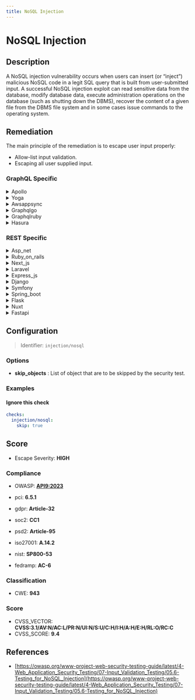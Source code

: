 ```yaml
---
title: NoSQL Injection
---
```


# NoSQL Injection

## Description

A NoSQL injection vulnerability occurs when users can insert (or “inject”) malicious NoSQL code in a legit SQL query that is built from user-submitted input.
A successful NoSQL injection exploit can read sensitive data from the database, modify database data, execute administration operations on the database (such as shutting down the DBMS), recover the content of a given file from the DBMS file system and in some cases issue commands to the operating system.


## Remediation

The main principle of the remediation is to escape user input properly:
- Allow-list input validation.
- Escaping all user supplied input.



### GraphQL Specific

<details>
    <summary>Apollo</summary>

To prevent NoSQL injection in Apollo framework, ensure that all user-supplied input is validated and sanitized. Use parameterized queries with the appropriate data binding methods provided by the database driver or ORM. Avoid constructing queries with string concatenation. Implement proper access controls and regularly update the Apollo server and any underlying database packages to patch known vulnerabilities.

</details>

<details>
    <summary>Yoga</summary>

To prevent NoSQL injection in the Yoga framework engine, ensure that all database queries are constructed using parameterized queries or prepared statements. Avoid concatenating user input directly into database queries. Validate and sanitize all user inputs to remove malicious injection payloads. Additionally, implement proper access controls and use the principle of least privilege to minimize the potential impact of any successful injection attack.

</details>

<details>
    <summary>Awsappsync</summary>

To mitigate NoSQL injection vulnerabilities in AWS AppSync, ensure that all user-supplied input is validated and sanitized. Use AWS AppSync's built-in support for parameterized resolvers and the VTL (Velocity Template Language) to safely handle user input. Avoid directly concatenating user input into queries or filter expressions. Implement strict input validation routines to check for expected data types and patterns. Additionally, employ AWS IAM policies and AppSync's fine-grained access control mechanisms to restrict access to underlying data sources and limit the potential impact of a successful injection attack.

</details>

<details>
    <summary>Graphqlgo</summary>

To mitigate NoSQL injection vulnerabilities in a GraphQL Go framework engine, ensure that all user-supplied input is properly sanitized and validated. Use parameterized queries or prepared statements to handle data input, and employ a library that provides built-in protection against injection attacks. Additionally, implement proper access controls and regularly audit your code for potential injection flaws.

</details>

<details>
    <summary>Graphqlruby</summary>

In the GraphQL Ruby framework, to prevent NoSQL injection attacks, ensure that all user-supplied input is validated and sanitized. Use the built-in mechanisms for parameterized queries and arguments to avoid directly interpolating variables into queries. Additionally, employ proper access control checks and adhere to the principle of least privilege when designing your schema and resolvers.

</details>

<details>
    <summary>Hasura</summary>

To prevent NoSQL injection in Hasura, ensure that all GraphQL queries and mutations are constructed using parameterized arguments rather than string concatenation. Additionally, apply strict input validation, use Hasura's permission system to restrict data access, and regularly update Hasura to incorporate security fixes.

</details>


### REST Specific

<details>
    <summary>Asp_net</summary>

To prevent NoSQL injection in ASP.NET applications, use parameterized queries with ORM frameworks like Entity Framework, which automatically handle the use of parameters. Avoid building queries with string concatenation, and validate and sanitize all user input. Implement proper error handling to prevent leakage of database information in error messages. Additionally, apply the principle of least privilege by restricting database permissions for application users.

</details>

<details>
    <summary>Ruby_on_rails</summary>

In Ruby on Rails, prevent NoSQL injection by using parameterized queries with the ActiveRecord ORM, which ensures that user input is treated as data rather than executable code. Additionally, avoid directly passing user input to methods that perform database operations, and implement input validation to sanitize and verify the data before it's used in a query.

</details>

<details>
    <summary>Next_js</summary>

In the Next.js framework, to prevent NoSQL injection attacks, ensure that all database queries are constructed using parameterized queries or prepared statements. Avoid concatenating or interpolating user input directly into queries. Utilize libraries that provide built-in protection against injection, and always validate and sanitize user input to enforce the expected data type and format. Additionally, implement proper access controls and regularly audit your code for security vulnerabilities.

</details>

<details>
    <summary>Laravel</summary>

In Laravel, to prevent NoSQL injection attacks, always use Eloquent ORM or the query builder's parameter binding feature to handle your database queries. Avoid raw queries or constructing queries with user input directly. When using Eloquent, leverage its built-in protection against injection by utilizing model binding and mass assignment protection. Additionally, validate and sanitize all user inputs using Laravel's validation features to ensure that the data conforms to expected formats before it is used in any database query.

</details>

<details>
    <summary>Express_js</summary>

In Express.js applications using NoSQL databases like MongoDB, prevent NoSQL injection attacks by using parameterized queries with libraries such as Mongoose, which automatically sanitize input. Avoid constructing queries with string concatenation. Additionally, implement input validation using middleware like express-validator to ensure that the data conforms to expected formats. Regularly update your database drivers and frameworks to incorporate security patches.

</details>

<details>
    <summary>Django</summary>

In Django, ensure that you use the Django ORM properly to avoid NoSQL injection vulnerabilities. Always use the built-in querysets and avoid directly passing user input into filter() or raw() methods. For instance, instead of using raw string concatenation, leverage the ORM's parameterized query capabilities such as YourModel.objects.filter(field_name=user_input). This ensures that Django will handle the necessary escaping and formatting of inputs. Additionally, validate and sanitize all user inputs to ensure they meet the expected format and type. Regularly update Django to the latest version to benefit from security patches and improvements.

</details>

<details>
    <summary>Symfony</summary>

In the Symfony framework, to prevent NoSQL injection attacks, use the Doctrine ODM (Object Document Mapper) or ORM (Object Relational Mapper) with parameterized queries or prepared statements. Ensure that all user-supplied input is sanitized and validated before being used in database queries. Additionally, implement proper access controls and use the latest security practices recommended by Symfony's documentation.

</details>

<details>
    <summary>Spring_boot</summary>

In the Spring Boot framework, to prevent NoSQL injection attacks, it is recommended to use parameterized queries or Spring Data repositories. Avoid constructing queries using string concatenation with user input. Instead, leverage Spring Data's support for query methods, which automatically apply parameter binding and sanitization. For more complex queries, use Criteria API or QueryDSL to ensure that user input is handled safely. Additionally, validate and sanitize all user inputs to ensure they conform to expected formats. Implement proper authentication and authorization checks to restrict access to sensitive data and operations.

</details>

<details>
    <summary>Flask</summary>

In Flask applications using NoSQL databases, ensure that you use parameterized queries or the equivalent feature provided by the database driver, such as the 'safe' parameter in PyMongo. Avoid constructing queries with string concatenation or interpolation of user-supplied input. Additionally, apply proper input validation, use database-specific escaping functions, and implement access controls to mitigate NoSQL injection risks.

</details>

<details>
    <summary>Nuxt</summary>

In Nuxt.js applications, to prevent NoSQL injection attacks, ensure that all database queries are constructed using parameterized queries or prepared statements. This approach allows the database to distinguish between code and data, regardless of user input. Additionally, validate and sanitize all user input to remove potential malicious injection code. Implement proper error handling to avoid revealing database structures in error messages. Regularly review and update dependencies to mitigate vulnerabilities in third-party packages. Use security libraries and modules that are designed to protect against injection attacks. Finally, employ a robust authentication and authorization strategy to limit database access.

</details>

<details>
    <summary>Fastapi</summary>

In FastAPI, to prevent NoSQL injection attacks, ensure that you use a proper database driver that supports parameterized queries or prepared statements. Avoid constructing queries using string concatenation with user input. Instead, leverage the features of the chosen ODM (Object Document Mapper) like `motor` for MongoDB, which typically provide methods to safely create queries with placeholders for parameters. Additionally, validate and sanitize all user input rigorously to ensure that it conforms to expected formats. Implement proper error handling to avoid revealing sensitive information about the database structure in error messages.

</details>

## Configuration

> Identifier: `injection/nosql`

### Options

- **skip_objects** : List of object that are to be skipped by the security test.




### Examples



#### Ignore this check

```yaml
checks:
  injection/nosql:
    skip: true
```




## Score

- Escape Severity: **<span className="high-severity">HIGH</span>**

### Compliance

- OWASP: **[API9:2023](https://github.com/OWASP/API-Security/blob/master/editions/2023/en/0xa9-improper-inventory-management.md)**

- pci: **6.5.1**
- gdpr: **Article-32**
- soc2: **CC1**
- psd2: **Article-95**
- iso27001: **A.14.2**
- nist: **SP800-53**
- fedramp: **AC-6**

### Classification

- CWE: **943**




### Score

- CVSS_VECTOR: **CVSS:3.1/AV:N/AC:L/PR:N/UI:N/S:U/C:H/I:H/A:H/E:H/RL:O/RC:C**
- CVSS_SCORE: **9.4**

## References

- [https://owasp.org/www-project-web-security-testing-guide/latest/4-Web_Application_Security_Testing/07-Input_Validation_Testing/05.6-Testing_for_NoSQL_Injection](https://owasp.org/www-project-web-security-testing-guide/latest/4-Web_Application_Security_Testing/07-Input_Validation_Testing/05.6-Testing_for_NoSQL_Injection)
  